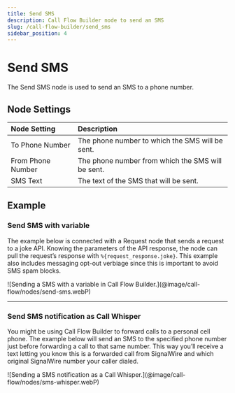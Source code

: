 ---
title: Send SMS
description: Call Flow Builder node to send an SMS
slug: /call-flow-builder/send_sms
sidebar_position: 4
---

# Send SMS

The Send SMS node is used to send an SMS to a phone number.


## **Node Settings**

| Node Setting      | Description                                       |
|:------------------|:--------------------------------------------------|
| To Phone Number   | The phone number to which the SMS will be sent.   |
| From Phone Number | The phone number from which the SMS will be sent. |
| SMS Text          | The text of the SMS that will be sent.            |


## **Example**

### Send SMS with variable

The example below is connected with a Request node that sends a request to a joke API. 
Knowing the parameters of the API response, the node can pull the request’s response with `%{request_response.joke}`. 
This example also includes messaging opt-out verbiage since this is important to avoid SMS spam blocks.

<Frame caption="Sending a SMS with a variable in Call Flow Builder">
![Sending a SMS with a variable in Call Flow Builder.](@image/call-flow/nodes/send-sms.webP)
</Frame>

---

### Send SMS notification as Call Whisper

You might be using Call Flow Builder to forward calls to a personal cell phone. The example below will send an SMS to the specified phone number just before forwarding a call to that same number. This way you’ll receive a text letting you know this is a forwarded call from SignalWire and which original SignalWire number your caller dialed.

<Frame caption="Sending a SMS notification as a Call Whisper." ogImage>
![Sending a SMS notification as a Call Whisper.](@image/call-flow/nodes/sms-whisper.webP)
</Frame>